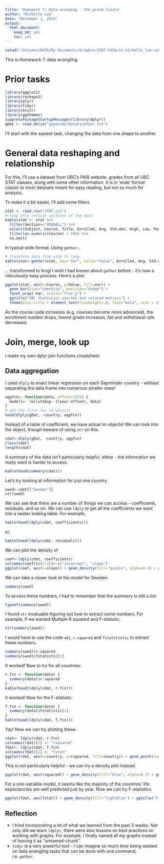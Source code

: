 ```yaml
---
title: 'Homework 7: Data wranging - the grand finale'
author: "Michelle Lee"
date: "November 1, 2014"
output:
  html_document:
    keep_md: yes
    toc: yes
---
```



```r
setwd("/Volumes/DATA/My Documents/Dropbox/STAT-545A/zz_michelle_lee-coursework/HW7")
```

This is Homework 7: data wrangling. 

# Prior tasks
```r
library(ggplot2)
library(reshape2)
library(plyr)
library(tidyr)
library(knitr)
library(ggthemes)
suppressPackageStartupMessages(library(dplyr))
gDat <- read.delim("gapminderDataFiveYear.txt")
```

I'll start with the easiest task, changing the data from one shape to another. 

# General data reshaping and relationship 

For this, I'll use a dataset from UBC's PAIR website: grades from all UBC STAT classes, along with some other information. It is in 'wide' format classic to most datasets meant for easy reading, but not so much for analysis. 

To make it a bit easier, I'll add some filters. 

```r
stat <- read.csv("STAT.csv")
# keep only certain sections of the data
kable(stat <- stat %>%
  filter(Section=="OVERALL") %>%
  select(Subject, Course, Title, Enrolled, Avg, Std.dev, High, Low, Pass, Fail, Withdrew) %>%
  filter(as.numeric(Course) < 500) %>%
  na.omit)
```

In typical wide format. Using `gather`...

```r
# transform data from wide to long
kable(stat<-gather(stat, key="Var", value="Value", Enrolled, Avg, Std.dev, High, Low, Pass, Fail, Withdrew))
```

... transformed to long! I wish I had known about `gather` before - it's now a ridiculously easy process. Here's a plot:

```r
ggplot(stat, aes(x=Course, y=Value, fill=Var)) + 
  geom_bar(stat="identity", position="dodge") + 
  facet_wrap(~Var, scales="free_y") + 
  ggtitle("UBC Statistics courses and related metrics") + 
  theme(plot.title = element_text(lineheight=.8, face="bold", size = 15))
```

As the course code increases (e.g. courses become more advanced), the enrollment number drops, lowest grade increases, fail and withdrawal rate decreases. 


# Join, merge, look up

I made my own dplyr join functions cheatsheet. 

## Data aggregation

I used `dlply` to enact linear regression on each Gapminder country -  without separating the data frame into numerous smaller ones!

```r
aggfcn<- function(data, offset=1952) {
  model1<- lm(lifeExp~ I(year-offset), data)
}
# get the first few lm objects
head(dlply(gDat, ~country, aggfcn))
```

Instead of a table of coefficient, we have actual lm objects! We can look into the object, though beware of using `str` on this. 

```r
cdat<-dlply(gDat, ~country, aggfcn)
class(cdat)
length(cdat)
```

A summary of the data isn't particularly helpful, either - the information we really want is harder to access.

```r
kable(head(summary(cdat)))
```

Let's try looking at information for just one country.

```r
swed<-cdat[["Sweden"]]
str(swed)
```

We can see that there are a number of things we can access - coefficients, residuals, and so on. We can use `ldply` to get all the coefficients we want into a neater looking table. For example,

```r
kable(head(ldply(cdat, coefficients)))
```

or,
```r
kable(head(ldply(cdat, residuals)))
```


We can plot the density of 
```r
coef<-ldply(cdat, coefficients)
colnames(coef)[c(2:3)]<-c("intercept", "slope")
ggplot(coef, aes(x=slope)) + geom_density(fill="purple", alpha=0.4) + ggtitle("Density of the slope of linear models") + theme_economist()
```


We can take a closer look at the model for Sweden. 

```r
summary(swed)
```

To access these numbers, I had to remember that the summary is still a list:

```r
typeof(summary(swed))
```

I found `str` invaluable figuring out how to extract some numbers. For example, if we wanted Multiple R squared and F-statistic, 

```r
str(summary(swed))
```

I would have to use the code `adj.r.squared` and `fstatstistic` to extract these numbers.

```r
summary(swed)$r.squared
summary(swed)$fstatistic[1]
```

It worked! Now to try for all countries:

```r
r.fcn <- function(data) {
  summary(data)$r.squared
}
kable(head(ldply(cdat, r.fcn)))
```

It worked! Now for the F-statistic:
```r
f.fcn <- function(data) {
  summary(data)$fstatistic[1]
}
kable(head(ldply(cdat, f.fcn)))
```

Yay! Now we can try plotting these:

```r
rdat<- ldply(cdat, r.fcn)
colnames(rdat)[2] <- "rsquared"
fdat<- ldply(cdat, f.fcn)
colnames(fdat)[2] <- "fstat"
ggplot(rdat, aes(x=country, y=rsquared, fill=country)) + geom_point(lwd=3) + coord_flip() +   guides(fill = F) + xlab("R squared") + ylab("Country") + ggtitle("R squared by country")
```

This is not particularly helpful - we can try a density plot instead. 

```r
ggplot(rdat, aes(rsquared)) + geom_density(fill="blue", alpha=0.7) + ggtitle("R squared by country") + xlab("R squared") + theme_economist()
```

For a one-variable model, it seems like the majority of the countries' life expectancies are well predicted just by year. Now we can try F-statistics. 

```r
ggplot(fdat, aes(fstat)) + geom_density(fill="lightblue") + ggtitle("F-statistics by country") + xlab("F-statistic") + theme_economist()
```


## Reflection
* I tried incorporating a lot of what we learned from the past 3 weeks. Not only did we learn `ldplyr`, there were also lessons on best practices on working with graphs. For example, I finally named all my graphs instead of leaving it as "unnamed-chunk".
* `tidyr` is a very powerful tool - I can imagine so much time being wasted on data wrangling tasks that can be done with one command, i.e. `gather`. 

